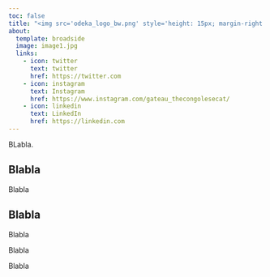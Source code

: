 ```yaml
---
toc: false
title: "<img src='odeka_logo_bw.png' style='height: 15px; margin-right: 24px; margin-left: 70px;'>About us<img src='odeka_logo_bw.png' style='height: 15px; margin-left: 24px;'>"
about:
  template: broadside
  image: image1.jpg
  links:
    - icon: twitter
      text: twitter
      href: https://twitter.com
    - icon: instagram
      text: Instagram
      href: https://www.instagram.com/gateau_thecongolesecat/
    - icon: linkedin
      text: LinkedIn
      href: https://linkedin.com
---
```


BLabla.

## Blabla

Blabla

## Blabla

Blabla

Blabla

Blabla
